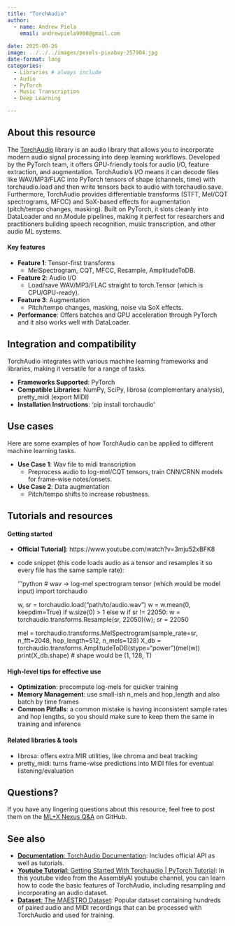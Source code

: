 ```yaml
---
title: "TorchAudio"
author: 
  - name: Andrew Piela
    email: andrewpiela9090@gmail.com
    
date: 2025-08-26 
image: ../../../images/pexels-pixabay-257904.jpg
date-format: long
categories: 
  - Libraries # always include
  - Audio
  - PyTorch
  - Music Transcription
  - Deep Learning

---
```

## About this resource

The [TorchAudio](https://docs.pytorch.org/audio/stable/index.html) library is an audio library that allows you to incorporate modern audio signal processing into deep learning workflows. Developed by the PyTorch team, it offers GPU-friendly tools for audio I/O, feature extraction, and augmentation. TorchAudio's I/O means it can decode files like WAV/MP3/FLAC into PyTorch tensors of shape (channels, time) with torchaudio.load and then write tensors back to audio with torchaudio.save. Furthermore, TorchAudio provides differentiable transforms (STFT, Mel/CQT spectrograms, MFCC) and SoX-based effects for augmentation (pitch/tempo changes, masking). Built on PyTorch, it slots cleanly into DataLoader and nn.Module pipelines, making it perfect for researchers and practitioners building speech recognition, music transcription, and other audio ML systems.

#### Key features
- **Feature 1**: Tensor-first transforms
  -  MelSpectrogram, CQT, MFCC, Resample, AmplitudeToDB.
- **Feature 2**: Audio I/O
  -  Load/save WAV/MP3/FLAC straight to torch.Tensor (which is CPU/GPU-ready).
- **Feature 3**: Augmentation
  -  Pitch/tempo changes, masking, noise via SoX effects.
- **Performance**: Offers batches and GPU acceleration through PyTorch and it also works well with DataLoader.

## Integration and compatibility
TorchAudio integrates with various machine learning frameworks and libraries, making it versatile for a range of tasks.

- **Frameworks Supported**: PyTorch
- **Compatible Libraries**: NumPy, SciPy, librosa (complementary analysis), pretty_midi (export MIDI)
- **Installation Instructions**: 'pip install torchaudio' 

## Use cases
Here are some examples of how TorchAudio can be applied to different machine learning tasks.

- **Use Case 1**: Wav file to midi transcription 
  -  Preprocess audio to log-mel/CQT tensors, train CNN/CRNN models for frame-wise notes/onsets.
- **Use Case 2**: Data augmentation
  -  Pitch/tempo shifts to increase robustness.

## Tutorials and resources
#### Getting started
- **Official Tutorial]**: https://www.youtube.com/watch?v=3mju52xBFK8
- code snippet (this code loads audio as a tensor and resamples it so every file has the same sample rate):

    '''python
    # wav -> log-mel spectrogram tensor (which would be model input)
    import torchaudio

    w, sr = torchaudio.load("path/to/audio.wav")
    w = w.mean(0, keepdim=True) if w.size(0) > 1 else w
    if sr != 22050: w = torchaudio.transforms.Resample(sr, 22050)(w); sr = 22050

    mel = torchaudio.transforms.MelSpectrogram(sample_rate=sr, n_fft=2048, hop_length=512, n_mels=128)
    X_db = torchaudio.transforms.AmplitudeToDB(stype="power")(mel(w))
    print(X_db.shape)  # shape would be (1, 128, T)                    

#### High-level tips for effective use
- **Optimization**: precompute log-mels for quicker training
- **Memory Management**: use small-ish n_mels and hop_length and also batch by time frames
- **Common Pitfalls**: a common mistake is having inconsistent sample rates and hop lengths, so you should make sure to keep them the same in training and inference

#### Related libraries & tools
- librosa: offers extra MIR utilities, like chroma and beat tracking
- pretty_midi: turns frame-wise predictions into MIDI files for eventual listening/evaluation

## Questions?
If you have any lingering questions about this resource, feel free to post them on the [ML+X Nexus Q&A](https://github.com/UW-Madison-DataScience/ML-X-Nexus/discussions/categories/q-a) on GitHub.

## See also
- [**Documentation**: TorchAudio Documentation](https://docs.pytorch.org/audio/stable/index.html): Includes official API as well as tutorials.
- [**Youtube Tutorial**: Getting Started With Torchaudio | PyTorch Tutorial](https://www.youtube.com/watch?v=3mju52xBFK8): In this youtube video from the AssemblyAI youtube channel, you can learn how to code the basic features of TorchAudio, including resampling and incorporating an audio dataset.
- [**Dataset**: The MAESTRO Dataset](https://magenta.tensorflow.org/datasets/maestro): Popular dataset containing hundreds of paired audio and MIDI recordings that can be processed with TorchAudio and used for training.
